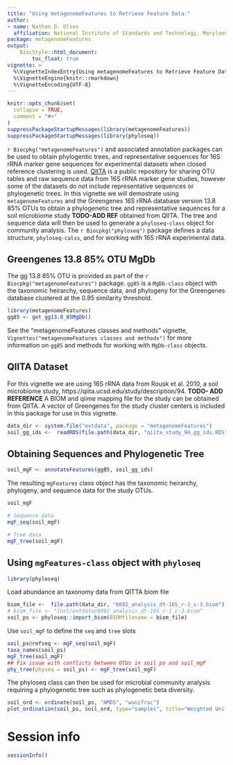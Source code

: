 ```yaml
---
title: "Using metagenomeFeatures to Retrieve Feature Data."
author: 
- name: Nathan D. Olson
  affiliation: National Institute of Standards and Technology, Maryland, USA
package: metagenomeFeatures
output: 
    BiocStyle::html_document:
        toc_float: true
vignette: >
  %\VignetteIndexEntry{Using metagenomeFeatures to Retrieve Feature Data.}
  %\VignetteEngine{knitr::rmarkdown}
  %\VignetteEncoding{UTF-8}
---
```


```r
knitr::opts_chunk$set(
  collapse = TRUE,
  comment = "#>"
)
suppressPackageStartupMessages(library(metagenomeFeatures)) 
suppressPackageStartupMessages(library(phyloseq)) 
```

`r Biocpkg("metagenomeFeatures")` and associated annotation packages can be used to obtain phylogentic trees, and representative sequences for 16S rRNA marker gene sequences for experimental datasets when closed reference clustering is used. 
[QIITA](https://qiita.ucsd.edu) is a public repository for sharing OTU tables and raw sequence data from 16S rRNA marker gene studies, however some of the datasets do not include representative sequences or phylogenetic trees. 
In this vignette we will demostrate using `metagenomeFeatures` and the Greengenes 16S rRNA database version 13.8 85\% OTUs to obtain a phylogenetic tree and representative sequences for a soil microbiome study __TODO-ADD REF__ obtained from QIITA. 
The tree and sequence data will then be used to generate a `phyloseq-class` object for community analysis. 
The `r Biocpkg("phyloseq")` package defines a data structure, `phyloseq-calss`, and for working with 16S rRNA experimental data.

## Greengenes 13.8 85\% OTU MgDb
The gg 13.8 85% OTU is provided as part of the `r Biocpkg("metagenomeFeatures")` package. 
`gg85` is a `MgDb-class` object with the taxonomic heirarchy, sequence data, and phylogeny for the Greengenes database clustered at the 0.85 similarity threshold. 

```r
library(metagenomeFeatures)
gg85 <- get_gg13.8_85MgDb()
```

See the "metagenomeFeatures classes and methods" vignette, `Vignettes("metagenomeFeatures classes and methods")` for more information on `gg85` and methods for working with `MgDb-class` objects. 

##  QIITA Dataset 
For this vignette we are using 16S rRNA data from Rousk et al. 2010, a soil microbiome study, https://qiita.ucsd.edu/study/description/94. __TODO- ADD REFERENCE__ 
A BIOM and qiime mapping file for the study can be obtained from QIITA. 
A vector of Greengenes for the study cluster centers is included in this package for use in this vignette. 

```r
data_dir <- system.file("extdata", package = "metagenomeFeatures")
soil_gg_ids <-  readRDS(file.path(data_dir, "qiita_study_94_gg_ids.RDS"))
```

## Obtaining Sequences and Phylogenetic Tree 
```r
soil_mgF <- annotateFeatures(gg85, soil_gg_ids)
```

The resulting `mgFeatures` class object has the taxonomic heirarchy, phylogeny, and sequence data for the study OTUs. 
```r
soil_mgF

# Sequence data
mgF_seq(soil_mgF)

# Tree data 
mgF_tree(soil_mgF)
```

## Using `mgFeatures-class` object with `phyloseq` 
```r
library(phyloseq)
```

Load abundance an taxonomy data from QITTA biom file
```r
biom_file <-  file.path(data_dir, "6692_analysis_dt-16S_r-1_c-3.biom")
# biom_file <- "inst/extdata/6692_analysis_dt-16S_r-1_c-3.biom"
soil_ps <- phyloseq::import_biom(BIOMfilename = biom_file)
```

Use `soil_mgF` to define the `seq` and `tree` slots
```r
soil_ps@refseq <- mgF_seq(soil_mgF)
taxa_names(soil_ps)
mgF_tree(soil_mgF)
## Fix issue with conflicts between OTUs in soil_ps and soil_mgF
phy_tree(physeq = soil_ps) <- mgF_tree(soil_mgF)
```

The phyloseq class can then be used for microbial community analysis requiring a phylogenetic tree such as phylogenetic beta diversity. 

```r
soil_ord <- ordinate(soil_ps, "NMDS", "wunifrac")
plot_ordination(soil_ps, soil_ord, type="samples", title="Weighted Unifrac")
```


# Session info {.unnumbered}
```r
sessionInfo()
```


<!-- @article{rousk2010soil, -->
<!--   title={Soil bacterial and fungal communities across a pH gradient in an arable soil}, -->
<!--   author={Rousk, Johannes and B{\aa}{\aa}th, Erland and Brookes, Philip C and Lauber, Christian L and Lozupone, Catherine and Caporaso, J Gregory and Knight, Rob and Fierer, Noah}, -->
<!--   journal={The ISME journal}, -->
<!--   volume={4}, -->
<!--   number={10}, -->
<!--   pages={1340}, -->
<!--   year={2010}, -->
<!--   publisher={Nature Publishing Group} -->
<!-- } -->
